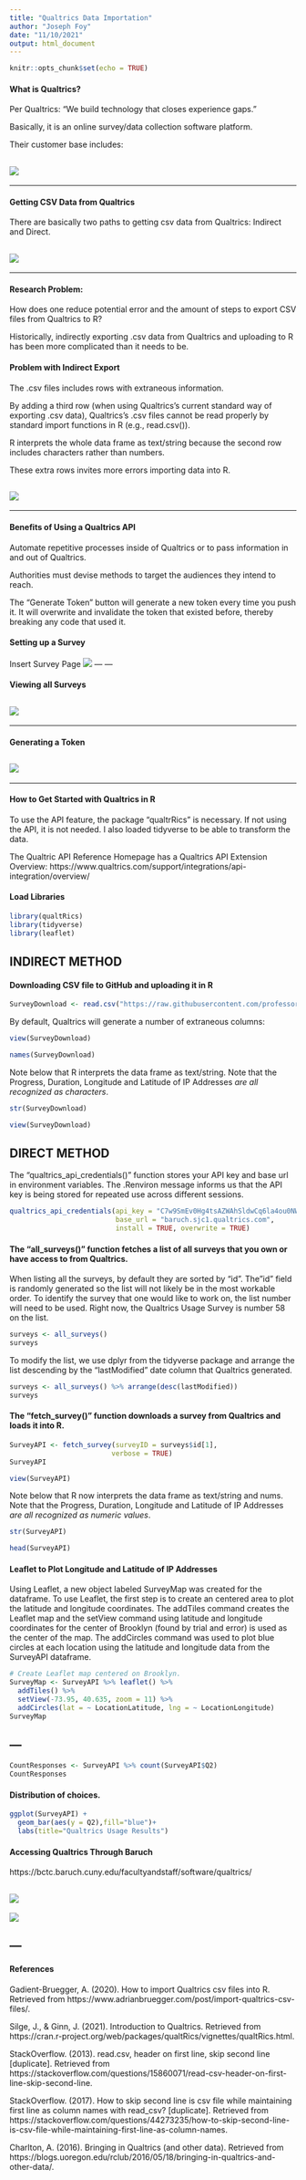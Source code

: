 ---
title: "Qualtrics Data Importation"
author: "Joseph Foy"
date: "11/10/2021"
output: html_document
---

```{r setup, include=FALSE}
knitr::opts_chunk$set(echo = TRUE)
```

#### **What is Qualtrics?**

Per Qualtrics: “We build technology that closes experience gaps.”  

Basically, it is an online survey/data collection software platform.

Their customer base includes:

![](Qualtrics Companies.jpg)
---
---

#### **Getting CSV Data from Qualtrics**

There are basically two paths to getting csv data from Qualtrics: Indirect and Direct.

![](Qualtrics CSV file Export Options smaller.jpg)
---
---

#### **Research Problem:**

How does one reduce potential error and the amount of steps to export CSV files from Qualtrics to R?

Historically, indirectly exporting .csv data from Qualtrics and uploading to R has been more complicated than it needs to be. 

#### **Problem with Indirect Export** 

The .csv files includes rows with extraneous information.

By adding a third row (when using Qualtrics’s current standard way of exporting .csv data), Qualtrics’s .csv files cannot be read properly by standard import functions in R (e.g., read.csv()). 

R interprets the whole data frame as text/string because the second row includes characters rather than numbers. 

These extra rows invites more errors importing data into R. 

![](Qualtrics Direct Download CSV Look.jpg)
---
---

#### **Benefits of Using a Qualtrics API**

Automate repetitive processes inside of Qualtrics or to pass information in and out of Qualtrics. 

Authorities must devise methods to target the audiences they intend to reach. 

The "Generate Token" button will generate a new token every time you push it. It will overwrite and invalidate the token that existed before, thereby breaking any code that used it.

#### **Setting up a Survey**

Insert Survey Page
![](Qualtrics Usage Survey Look small.jpg)
---
---

#### **Viewing all Surveys**

![](Qualtrics My Projects small.jpg)
---
---

#### **Generating a Token**

![](Qualtrics API Token Generation Screen redacted.jpg)
---
---
  
#### **How to Get Started with Qualtrics in R**

To use the API feature, the package "qualtrRics" is necessary.  If not using the API, it is not needed.  I also loaded tidyverse to be able to transform the data.

The Qualtric API Reference Homepage has a Qualtrics API Extension Overview: https://www.qualtrics.com/support/integrations/api-integration/overview/

#### **Load Libraries**

```{r}
library(qualtRics)
library(tidyverse)
library(leaflet)
```

## **INDIRECT METHOD**

#### **Downloading CSV file to GitHub and uploading it in R**

```{r}
SurveyDownload <- read.csv("https://raw.githubusercontent.com/professorfoy/DATA-607/main/DATA%20607%20Qualtrics%20Usage%20Survey_November%206%2C%202021_09.00.csv")
```

By default, Qualtrics will generate a number of extraneous columns:
```{r}
view(SurveyDownload)
```

```{r}
names(SurveyDownload)
```

Note below that R interprets the data frame as text/string.  Note that the Progress, Duration, Longitude and Latitude of IP Addresses *are all recognized as characters*.      

```{r}
str(SurveyDownload)
```
```{r}
view(SurveyDownload)
```

## **DIRECT METHOD**

The "qualtrics_api_credentials()" function stores your API key and base url in environment variables. The .Renviron message informs us that the API key is being stored for repeated use across different sessions.

```{r}
qualtrics_api_credentials(api_key = "C7w9SmEv0Hg4tsAZWAhSldwCq6la4ou0NWyjbhN0", 
                          base_url = "baruch.sjc1.qualtrics.com",
                          install = TRUE, overwrite = TRUE)
```

#### The "all_surveys()" function fetches a list of all surveys that you own or have access to from Qualtrics.

When listing all the surveys, by default they are sorted by "id".  The"id" field is randomly generated so the list will not likely be in the most workable order.  To identify the survey that one would like to work on, the list number will need to be used.  Right now, the Qualtrics Usage Survey is number 58 on the list.

```{r}
surveys <- all_surveys()
surveys
```
To modify the list, we use dplyr from the tidyverse package and arrange the list descending by the "lastModified" date column that Qualtrics generated. 

```{r}
surveys <- all_surveys() %>% arrange(desc(lastModified))
surveys
```
#### The "fetch_survey()" function downloads a survey from Qualtrics and loads it into R.

```{r}
SurveyAPI <- fetch_survey(surveyID = surveys$id[1], 
                         verbose = TRUE)
SurveyAPI
```
```{r}
view(SurveyAPI)
```

Note below that R now interprets the data frame as text/string and nums.  Note that the Progress, Duration, Longitude and Latitude of IP Addresses *are all recognized as numeric values*.

```{r}
str(SurveyAPI)
```

```{r}
head(SurveyAPI)

```

#### **Leaflet to Plot Longitude and Latitude of IP Addresses**

Using Leaflet, a new object labeled SurveyMap was created for the dataframe. To use Leaflet, the first step is to create an centered area to plot the latitude and longitude coordinates.  The addTiles command creates the Leaflet map and the setView command using latitude and longitude coordinates for the center of Brooklyn (found by trial and error) is used as the center of the map.   The addCircles command was used to plot blue circles at each location using the latitude and longitude data from the SurveyAPI dataframe.

```{r}
# Create Leaflet map centered on Brooklyn.
SurveyMap <- SurveyAPI %>% leaflet() %>%
  addTiles() %>%
  setView(-73.95, 40.635, zoom = 11) %>%
  addCircles(lat = ~ LocationLatitude, lng = ~ LocationLongitude) 
SurveyMap
```

---
---
```{r}
CountResponses <- SurveyAPI %>% count(SurveyAPI$Q2)
CountResponses
```

#### **Distribution of choices.**

```{r}
ggplot(SurveyAPI) +
  geom_bar(aes(y = Q2),fill="blue")+
  labs(title="Qualtrics Usage Results") 
```

#### **Accessing Qualtrics Through Baruch**

https://bctc.baruch.cuny.edu/facultyandstaff/software/qualtrics/

![](Baruch-Qualtrics Webpage small.jpg)
---
![](Qualtrics-Logging In small.jpg)

---
---
#### **References**

Gadient-Bruegger, A. (2020). How to import Qualtrics csv files into R.  Retrieved from https://www.adrianbruegger.com/post/import-qualtrics-csv-files/.

Silge, J., & Ginn, J. (2021). Introduction to Qualtrics. Retrieved from https://cran.r-project.org/web/packages/qualtRics/vignettes/qualtRics.html.

StackOverflow. (2013). read.csv, header on first line, skip second line [duplicate].  Retrieved from https://stackoverflow.com/questions/15860071/read-csv-header-on-first-line-skip-second-line.

StackOverflow. (2017). How to skip second line is csv file while maintaining first line as column names with read_csv? [duplicate].  Retrieved from https://stackoverflow.com/questions/44273235/how-to-skip-second-line-is-csv-file-while-maintaining-first-line-as-column-names.

Charlton, A. (2016). Bringing in Qualtrics (and other data).  Retrieved from https://blogs.uoregon.edu/rclub/2016/05/18/bringing-in-qualtrics-and-other-data/.




  
